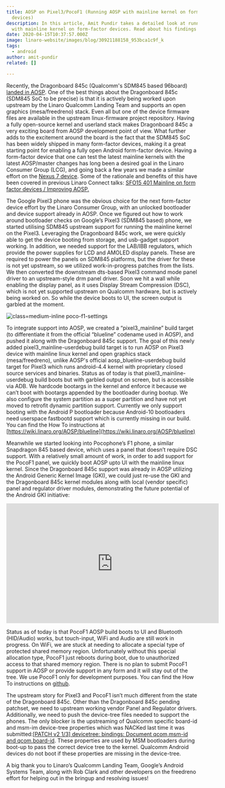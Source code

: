 ```yaml
---
title: AOSP on Pixel3/PocoF1 (Running AOSP with mainline kernel on form-factor
  devices)
description: In this article, Amit Pundir takes a detailed look at running AOSP
  with mainline kernel on form-factor devices. Read about his findings here!
date: 2020-04-15T10:37:57.000Z
image: linaro-website/images/blog/30921188158_953bca1c9f_k
tags:
  - android
author: amit-pundir
related: []

---
```


Recently, the Dragonboard 845c (Qualcomm's SDM845 based 96board) [landed in AOSP](/blog/dragonboard-845c-in-aosp/). One of the best things about the Dragonboard 845c (SDM845 SoC to be precise) is that it is actively being worked upon upstream by the Linaro Qualcomm Landing Team and supports an open graphics (mesa/freedreno) stack. Even all but one of the device firmware files are available in the upstream linux-firmware project repository. Having a fully open-source kernel and userland stack makes Dragonboard 845c a very exciting board from AOSP development point of view. What further adds to the excitement around the board is the fact that the SDM845 SoC has been widely shipped in many form-factor devices, making it a great starting point for enabling a fully open Android form-factor device. Having a form-factor device that one can test the latest mainline kernels with the latest AOSP/master changes has long been a desired goal in the Linaro Consumer Group (LCG), and going back a few years we made a similar effort on the [Nexus 7 device](https://bloggingthemonkey.blogspot.com/2016/05/freedreno-not-so-periodic-update.html). Some of the rationale and benefits of this have been covered in previous Linaro Connect talks: [SFO15 401 Mainline on form factor devices / Improving AOSP.](https://www.youtube.com/watch?v=7BVFRIHY7fI)

The Google Pixel3 phone was the obvious choice for the next form-factor device effort by the Linaro Consumer Group, with an unlocked bootloader and device support already in AOSP. Once we figured out how to work around bootloader checks on Google’s Pixel3 (SDM845 based) phone, we started utilising SDM845 upstream support for running the mainline kernel on the Pixel3. Leveraging the Dragonboard 845c work, we were quickly able to get the device booting from storage, and usb-gadget support working. In addition, we needed support for the LAB/IBB regulators, which provide the power supplies for LCD and AMOLED display panels. These are required to power the panels on SDM845 platforms, but the driver for these is not yet upstream, so we utilized work-in-progress patches from the lists. We then converted the downstream dts-based Pixel3 command mode panel driver to an upstream-style drm panel driver. Soon we hit a wall while enabling the display panel, as it uses Display Stream Compression (DSC), which is not yet supported upstream on Qualcomm hardware, but is actively being worked on. So while the device boots to UI, the screen output is garbled at the moment.

![class=medium-inline poco-f1-settings](/linaro-website/images/blog/poco-f1-settings-page)

To integrate support into AOSP, we created a “pixel3\_mainline” build target (to differentiate it from the official “blueline” codename used in AOSP), and pushed it along with the Dragonboard 845c support. The goal of this newly added pixel3\_mainline-userdebug build target is to run AOSP on Pixel3 device with mainline linux kernel and open graphics stack (mesa/freedreno), unlike AOSP's official aosp\_blueline-userdebug build target for Pixel3 which runs android-4.4 kernel with proprietary closed source services and binaries. Status as of today is that pixel3\_mainline-userdebug build boots but with garbled output on screen, but is accessible via ADB. We hardcode bootargs in the kernel and enforce it because we can’t boot with bootargs appended by the bootloader during bootup. We also configure the system partition as a super partition and have not yet moved to retrofit dynamic partition support. Currently we only support booting with the Android P bootloader because Android-10 bootloaders need userspace fastbootd support which is currently missing in our build. You can find the How To instructions at [https://wiki.linaro.org/AOSP/blueline](https://wiki.linaro.org/AOSP/blueline)

Meanwhile we started looking into Pocophone’s F1 phone, a similar Snapdragon 845 based device, which uses a panel that doesn’t require DSC support. With a relatively small amount of work, in order to add support for the PocoF1 panel, we quickly boot AOSP upto UI with the mainline linux kernel. Since the Dragonboard 845c support was already in AOSP utilizing the Android Generic Kernel Image (GKI), we could just re-use the GKI and the Dragonboard 845c kernel modules along with local (vendor specific) panel and regulator driver modules, demonstrating the future potential of the Android GKI initiative:

<iframe width="560" height="315" src="https://www.youtube.com/embed/-SRqxkMpeMc?si=jz7POhICASKqs9aG" title="YouTube video player" frameborder="0" allow="accelerometer; autoplay; clipboard-write; encrypted-media; gyroscope; picture-in-picture; web-share" referrerpolicy="strict-origin-when-cross-origin" allowfullscreen></iframe>

Status as of today is that PocoF1 AOSP build boots to UI and Bluetooth (HID/Audio) works, but touch-input, WiFi and Audio are still work in progress. On WiFi, we are stuck at needing to allocate a special type of protected shared memory region. Unfortunately without this special allocation type, PocoF1 just reboots during boot, due to unauthorized access to that shared memory region. There is no plan to submit PocoF1 support in AOSP or provide support in any form and it will stay out of the tree. We use PocoF1 only for development purposes. You can find the How To instructions on [github](https://github.com/pundiramit/device-xiaomi-beryllium/blob/master/README.md).

The upstream story for Pixel3 and PocoF1 isn’t much different from the state of the Dragonboard 845c. Other than the Dragonboard 845c pending patchset, we need to upstream working vendor Panel and Regulator drivers. Additionally, we need to push the device-tree files needed to support the phones. The only blocker is the upstreaming of Qualcomm specific board-id and msm-im device-tree properties which was NACKed last time it was submitted:[\[PATCH v2 1/3\] devicetree: bindings: Document qcom,msm-id and qcom,board-id](https://lkml.org/lkml/2015/3/4/1241). These properties are used by MSM bootloaders during boot-up to pass the correct device tree to the kernel. Qualcomm Android devices do not boot if these properties are missing in the device-tree.

A big thank you to Linaro’s Qualcomm Landing Team, Google’s Android Systems Team, along with Rob Clark and other developers on the freedreno effort for helping out in the bringup and resolving issues!
